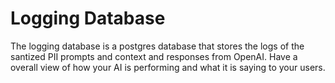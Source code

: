 # Logging Database

The logging database is a postgres database that stores the logs of the santized PII prompts and context and responses from OpenAI. Have a overall view of how your AI is performing and what it is saying to your users.